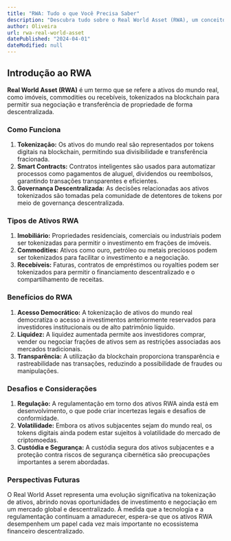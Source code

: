 ```yaml
---
title: "RWA: Tudo o que Você Precisa Saber"
description: "Descubra tudo sobre o Real World Asset (RWA), um conceito emergente no mundo das criptomoedas."
author: Oliveira
url: rwa-real-world-asset
datePublished: "2024-04-01"
dateModified: null
---
```


## Introdução ao RWA

**Real World Asset (RWA)** é um termo que se refere a ativos do mundo real, como imóveis, commodities ou recebíveis, tokenizados na blockchain para permitir sua negociação e transferência de propriedade de forma descentralizada.

### Como Funciona

1. **Tokenização:** Os ativos do mundo real são representados por tokens digitais na blockchain, permitindo sua divisibilidade e transferência fracionada.
2. **Smart Contracts:** Contratos inteligentes são usados para automatizar processos como pagamentos de aluguel, dividendos ou reembolsos, garantindo transações transparentes e eficientes.
3. **Governança Descentralizada:** As decisões relacionadas aos ativos tokenizados são tomadas pela comunidade de detentores de tokens por meio de governança descentralizada.

### Tipos de Ativos RWA

1. **Imobiliário:** Propriedades residenciais, comerciais ou industriais podem ser tokenizadas para permitir o investimento em frações de imóveis.
2. **Commodities:** Ativos como ouro, petróleo ou metais preciosos podem ser tokenizados para facilitar o investimento e a negociação.
3. **Recebíveis:** Faturas, contratos de empréstimos ou royalties podem ser tokenizados para permitir o financiamento descentralizado e o compartilhamento de receitas.

### Benefícios do RWA

1. **Acesso Democrático:** A tokenização de ativos do mundo real democratiza o acesso a investimentos anteriormente reservados para investidores institucionais ou de alto patrimônio líquido.
2. **Liquidez:** A liquidez aumentada permite aos investidores comprar, vender ou negociar frações de ativos sem as restrições associadas aos mercados tradicionais.
3. **Transparência:** A utilização da blockchain proporciona transparência e rastreabilidade nas transações, reduzindo a possibilidade de fraudes ou manipulações.

### Desafios e Considerações

1. **Regulação:** A regulamentação em torno dos ativos RWA ainda está em desenvolvimento, o que pode criar incertezas legais e desafios de conformidade.
2. **Volatilidade:** Embora os ativos subjacentes sejam do mundo real, os tokens digitais ainda podem estar sujeitos à volatilidade do mercado de criptomoedas.
3. **Custódia e Segurança:** A custódia segura dos ativos subjacentes e a proteção contra riscos de segurança cibernética são preocupações importantes a serem abordadas.

### Perspectivas Futuras

O Real World Asset representa uma evolução significativa na tokenização de ativos, abrindo novas oportunidades de investimento e negociação em um mercado global e descentralizado. À medida que a tecnologia e a regulamentação continuam a amadurecer, espera-se que os ativos RWA desempenhem um papel cada vez mais importante no ecossistema financeiro descentralizado.
